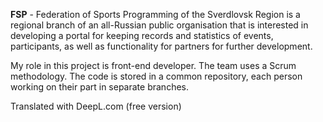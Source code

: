 **FSP** - Federation of Sports Programming of the Sverdlovsk Region is a regional branch of an all-Russian public organisation that is interested in developing a portal for keeping records and statistics of events, participants, as well as functionality for partners for further development.

My role in this project is front-end developer. The team uses a Scrum methodology. The code is stored in a common repository, each person working on their part in separate branches.

Translated with DeepL.com (free version)
